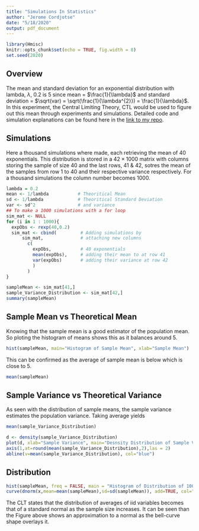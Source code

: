```yaml
---
title: "Simulations In Statistics"
author: "Jerome Cordjotse"
date: "5/18/2020"
output: pdf_document
---
```


```r
library(Hmisc)
knitr::opts_chunk$set(echo = TRUE, fig.width = 8)
set.seed(2020)
```

## Overview {#intro}

The mean and standard deviation for an exponential distribution with lambda, $\lambda$, 0.2 is 5 since mean = $\frac{1}{\lambda}$ and standard deviation = $\sqrt(var) = \sqrt(\frac{1}{\lambda^{2}}) = \frac{1}{\lambda}$. In this experiment, the Central Limiting Theory, CTL would be used to figure out this mean through experiments and simulations. Detailed code and simulation explanations can be found here in the [link to my repo](https://github.com/jecordjotse/StatsInfAssignment).



## Simulations {#sima}
Here a thousand simulations where made, each retrieving the mean of 40 exponentials. This distribution is stored in a $42 \times 1000$ matrix with columns storing the sample of size 40 and the last rows, 41 & 42, sotres the mean of the samples from row 1 to 40 and their respective variance respectively. For a thousand simulations the column number becomes 1000.
```r
lambda = 0.2
mean <- 1/lambda           # Theoritical Mean
sd <- 1/lambda             # Theoritical Standard Deviation
var <- sd^2                # and variance
## To make a 1000 simulations with a for loop
sim_mat <- NULL
for (i in 1 : 1000){
  expObs <- rexp(40,0.2)
  sim_mat <- cbind(         # Adding simulations by
      sim_mat,              # attaching new columns
        c(
          expObs,           # 40 exponentials
          mean(expObs),     # adding their mean to at row 41
          var(expObs)       # adding their variance at row 42
          )
        )
}

sampleMean <- sim_mat[41,]
sample_Variance_Distribution <- sim_mat[42,]
summary(sampleMean)
```

## Sample Mean vs Theoretical Mean

Knowing that the sample mean is a good estimator of the population mean. So ploting the histogram of means shows this as it balances around 5.

```r
hist(sampleMean, main="Histogram of Sample Mean", xlab="Sample Mean")
```

This can be confirmed as the average of sample mean is below which is close to 5.

```r
mean(sampleMean)
```


## Sample Variance vs Theoretical Variance
As seen with the distribution of sample means, the sample variance estimates the population variance. Taking average yields

```r
mean(sample_Variance_Distribution)
```

```r
d <- density(sample_Variance_Distribution)
plot(d, xlab="Sample Variance", main="Desnsity Distribution of Sample Variance")
axis(1,at=round(mean(sample_Variance_Distribution),2),las = 2)
abline(v=mean(sample_Variance_Distribution), col="blue")
```

## Distribution
``` r
hist(sampleMean, freq = FALSE, main = "Histogram of Distribution of 1000 averages") # histograph of the distribution of 1000 sample means
curve(dnorm(x,mean=mean(sampleMean),sd=sd(sampleMean)), add=TRUE, col="red") # The Distribution is aproximately a normal
```
The CLT states that the distribution of averages of iid variables becomes that of a standard
normal as the sample size increases. It can be seen than the Figure above shows an approximation to a normal as the bell-curve shape overlays it.

